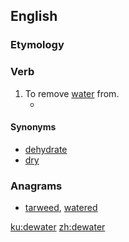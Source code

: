 ==English==

===Etymology===
{{prefix|de|water|lang=en}}

===Verb===
{{wikipedia|dewatering}}
{{en-verb}}

# To remove [[water]] from.
#*{{quote-book
|year=2004
|author=David A. Tillman and N. S. Harding
|title=Fuels of opportunity: characteristics and uses in combustion systems
|chapter=3
|isbn=0080441629
|page=89
|passage=In the 20<sup>th</sup> century, when the mechanical separation of impurities based upon specific gravity separations and the removal of fine coal particles which are difficult to handle and '''dewater''' became the technology of choice, the bituminous coal mining industry produced vast quantities of both gob and fines.}}

====Synonyms====
*[[dehydrate]]
*[[dry]]

===Anagrams===
* [[tarweed#English|tarweed]], [[watered#English|watered]]

[[ku:dewater]]
[[zh:dewater]]